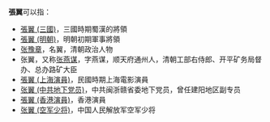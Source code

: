 '''張翼'''可以指：
* [[張翼_(三國)|張翼 (三國)]]，三國時期蜀漢的將領
* [[張翼_(明朝)|張翼 (明朝)]]，明朝初期軍事將領
* [[张豫章|张豫章]]，名翼，清朝政治人物
* 张翼，又称[[张燕谋|张燕谋]]，字燕谋，顺天府通州人，清朝工部右侍郎、开平矿务局督办、总办路矿大臣
* [[張翼_(上海演員)|張翼 (上海演員)]]，民國時期上海電影演員
*[[张翼_(中共地下党员)|张翼 (中共地下党员)]]，中共闽浙赣省委地下党员，曾任建阳地区副专员
* [[張翼_(香港演員)|張翼 (香港演員)]]，香港演員
* [[张翼_(空军少将)|张翼 (空军少将)]]，中国人民解放军空军少将

{{disambig|Yi|cat=二字张姓人名消歧义}}